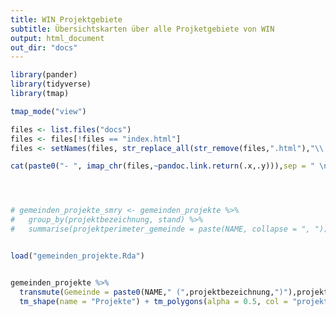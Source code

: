 ```yaml
---
title: WIN Projektgebiete
subtitle: Übersichtskarten über alle Projketgebiete von WIN
output: html_document
out_dir: "docs"
---
```



```r
library(pander)
library(tidyverse)
library(tmap)

tmap_mode("view")


```


```r
files <- list.files("docs")
files <- files[!files == "index.html"]
files <- setNames(files, str_replace_all(str_remove(files,".html"),"\\.", " "))

cat(paste0("- ", imap_chr(files,~pandoc.link.return(.x,.y))),sep = " \n ")




# gemeinden_projekte_smry <- gemeinden_projekte %>%
#   group_by(projektbezeichnung, stand) %>%
#   summarise(projektperimeter_gemeinde = paste(NAME, collapse = ", "))


load("gemeinden_projekte.Rda")


gemeinden_projekte %>% 
  transmute(Gemeinde = paste0(NAME," (",projektbezeichnung,")"),projektbezeichnung) %>%
  tm_shape(name = "Projekte") + tm_polygons(alpha = 0.5, col = "projektbezeichnung",legend.show = FALSE, popup.vars = c("Gemeinde"))

```

